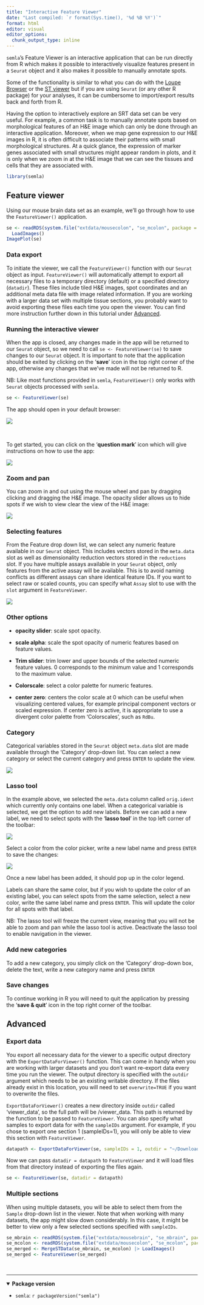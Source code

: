 ```yaml
---
title: "Interactive Feature Viewer"
date: "Last compiled: `r format(Sys.time(), '%d %B %Y')`"
format: html
editor: visual
editor_options: 
  chunk_output_type: inline
---
```


`semla`'s Feature Viewer is an interactive application that can be run directly from R which makes it possible to interactively visualize features present in a `Seurat` object and it also makes it possible to manually annotate spots.

Some of the functionality is similar to what you can do with the [Loupe Browser](https://www.10xgenomics.com/products/loupe-browser) or the [ST viewer](https://pubmed.ncbi.nlm.nih.gov/30875427/) but if you are using `Seurat` (or any other R package) for your analyses, it can be cumbersome to import/export results back and forth from R.

Having the option to interactively explore an SRT data set can be very useful. For example, a common task is to manually annotate spots based on morphological features of an H&E image which can only be done through an interactive application. Moreover, when we map gene expression to our H&E images in R, it is often difficult to associate their patterns with small morphological structures. At a quick glance, the expression of marker genes associated with small structures might appear random in plots, and it is only when we zoom in at the H&E image that we can see the tissues and cells that they are associated with.

```r
library(semla)
```

## Feature viewer

Using our mouse brain data set as an example, we'll go through how to use the `FeatureViewer()` application.

```r
se <- readRDS(system.file("extdata/mousecolon", "se_mcolon", package = "semla")) |> 
  LoadImages()
ImagePlot(se)
```

### Data export

To initiate the viewer, we call the `FeatureViewer()` function with our `Seurat` object as input. `FeatureViewer()` will automatically attempt to export all necessary files to a temporary directory (default) or a specified directory (`datadir`). These files include tiled H&E images, spot coordinates and an additional meta data file with image related information. If you are working with a larger data set with multiple tissue sections, you probably want to avoid exporting these files each time you open the viewer. You can find more instruction further down in this tutorial under [Advanced](#adv).

### Running the interactive viewer

When the app is closed, any changes made in the app will be returned to our `Seurat` object, so we need to call `se <- FeatureViewer(se)` to save changes to our `Seurat` object. It is important to note that the application should be exited by clicking on the '**save**' icon in the top right corner of the app, otherwise any changes that we've made will not be returned to R.

NB: Like most functions provided in `semla`, `FeatureViewer()` only works with `Seurat` objects processed with `semla`.

```r
se <- FeatureViewer(se)
```

The app should open in your default browser:

![](feature_viewer_start.png)

<br>

To get started, you can click on the '**question mark**' icon which will give instructions on how to use the app:

![](help_menu.png)

### Zoom and pan

You can zoom in and out using the mouse wheel and pan by dragging clicking and dragging the H&E image. The opacity slider allows us to hide spots if we wish to view clear the view of the H&E image:

![](zoom_in.png)

### Selecting features

From the Feature drop down list, we can select any numeric feature available in our `Seurat` object. This includes vectors stored in the `meta.data` slot as well as dimensionality reduction vectors stored in the `reductions` slot. If you have multiple assays available in your `Seurat` object, only features from the active assay will be available. This is to avoid naming conflicts as different assays can share identical feature IDs. If you want to select raw or scaled counts, you can specify what `Assay` slot to use with the `slot` argument in `FeatureViewer`.

![](numeric_features.png)

### Other options

-   **opacity slider**: scale spot opacity.

-   **scale alpha**: scale the spot opacity of numeric features based on feature values.

-   **Trim slider**: trim lower and upper bounds of the selected numeric feature values. 0 corresponds to the minimum value and 1 corresponds to the maximum value.

-   **Colorscale**: select a color palette for numeric features.

-   **center zero**: centers the color scale at 0 which can be useful when visualizing centered values, for example principal component vectors or scaled expression. If center zero is active, it is appropriate to use a divergent color palette from 'Colorscales', such as `RdBu`.

### Category

Categorical variables stored in the `Seurat` object `meta.data` slot are made available through the 'Category' drop-down list. You can select a new category or select the current category and press `ENTER` to update the view.

![](categorical_features.png)

### Lasso tool

In the example above, we selected the `meta.data` column called `orig.ident` which currently only contains one label. When a categorical variable is selected, we get the option to add new labels. Before we can add a new label, we need to select spots with the '**lasso tool**' in the top left corner of the toolbar:

![](lasso_tool.png)

Select a color from the color picker, write a new label name and press `ENTER` to save the changes:

![](new_label.png)

Once a new label has been added, it should pop up in the color legend.

Labels can share the same color, but if you wish to update the color of an existing label, you can select spots from the same selection, select a new color, write the same label name and press `ENTER`. This will update the color for all spots with that label.

NB: The lasso tool will freeze the current view, meaning that you will not be able to zoom and pan while the lasso tool is active. Deactivate the lasso tool to enable navigation in the viewer.

### Add new categories

To add a new category, you simply click on the 'Category' drop-down box, delete the text, write a new category name and press `ENTER`

### Save changes

To continue working in R you will need to quit the application by pressing the '**save & quit**' icon in the top right corner of the toolbar.

## Advanced {#adv}

### Export data

You export all necessary data for the viewer to a specific output directory with the `ExportDataForViewer()` function. This can come in handy when you are working with larger datasets and you don't want re-export data every time you run the viewer. The output directory is specified with the `outdir` argument which needs to be an existing writable directory. If the files already exist in this location, you will need to set `overwrite=TRUE` if you want to overwrite the files.

`ExportDataForViewer()` creates a new directory inside `outdir` called 'viewer_data', so the full path will be <OUTDIR>/viewer_data. This path is returned by the function to be passed to `FeatureViewer`. You can also specify what samples to export data for with the `sampleIDs` argument. For example, if you chose to export one section 1 (sampleIDs=1), you will only be able to view this section with `FeatureViewer`.

```r
datapath <- ExportDataForViewer(se, sampleIDs = 1, outdir = "~/Downloads/")
```

Now we can pass `datadir = datapath` to `FeatureViewer` and it will load files from that directory instead of exporting the files again.

```r
se <- FeatureViewer(se, datadir = datapath)
```

### Multiple sections

When using multiple datasets, you will be able to select them from the `Sample` drop-down list in the viewer. Note that when working with many datasets, the app might slow down considerably. In this case, it might be better to view only a few selected sections specified with `sampleIDs`.

```r
se_mbrain <- readRDS(system.file("extdata/mousebrain", "se_mbrain", package = "semla"))
se_mcolon <- readRDS(system.file("extdata/mousecolon", "se_mcolon", package = "semla"))
se_merged <- MergeSTData(se_mbrain, se_mcolon) |> LoadImages()
se_merged <- FeatureViewer(se_merged)
```

<br>

------------------------------------------------------------------------

<details open>

<summary>**Package version**</summary>

-   `semla`: `r packageVersion("semla")`

</details>

<br>
